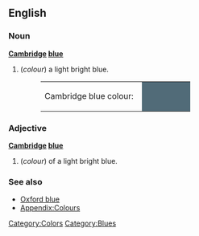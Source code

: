 ==English==
===Noun===
'''[[Cambridge]] [[blue]]'''

#(''colour'') a light bright blue.
#:<table><tr><td>Cambridge blue colour: &nbsp;</td><td bgcolor="#516B78" width="80">&nbsp; </td></tr></table>

===Adjective===
'''[[Cambridge]] [[blue]]'''
#(''colour'') of a light bright blue.

===See also===
*[[Oxford blue]]
*[[Wiktionary_Appendix:Colours|Appendix:Colours]]

[[Category:Colors]]
[[Category:Blues]]